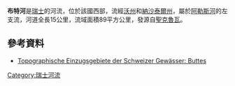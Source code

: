 {{Coord|46|54|21.55|N|6|34|47.65|E|display=title}}

'''布特河'''是[[瑞士|瑞士]]的河流，位於該國西部，流經[[沃州|沃州]]和[[納沙泰爾州|納沙泰爾州]]，屬於[[阿勒斯河|阿勒斯河]]的左支流，河道全長15公里，流域面積89平方公里，發源自[[聖克魯瓦_(沃州)|聖克魯瓦]]。

==參考資料==
* [https://api3.geo.admin.ch/rest/services/ech/MapServer/ch.bafu.wasser-teileinzugsgebiete_2/26816/extendedHtmlPopup?lang=de Topographische Einzugsgebiete der Schweizer Gewässer: Buttes] {{Wayback|url=https://api3.geo.admin.ch/rest/services/ech/MapServer/ch.bafu.wasser-teileinzugsgebiete_2/26816/extendedHtmlPopup?lang=de |date=20181018122358 }}

{{Switzerland-geo-stub}}
[[Category:瑞士河流|Category:瑞士河流]]
